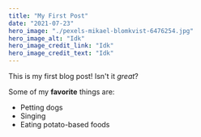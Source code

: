 ```yaml
---
title: "My First Post"
date: "2021-07-23"
hero_image: "./pexels-mikael-blomkvist-6476254.jpg"
hero_image_alt: "Idk"
hero_image_credit_link: "Idk"
hero_image_credit_text: "Idk"
---
```


This is my first blog post! Isn't it *great*?

Some of my **favorite** things are:

* Petting dogs
* Singing
* Eating potato-based foods